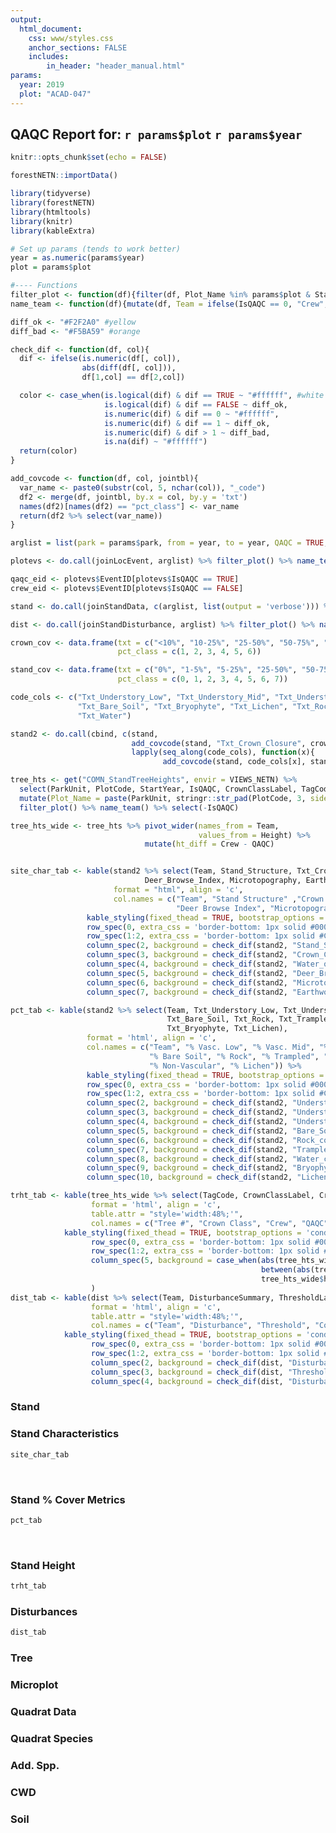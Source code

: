 ```yaml
---
output: 
  html_document:
    css: www/styles.css
    anchor_sections: FALSE
    includes:
        in_header: "header_manual.html"
params:
  year: 2019
  plot: "ACAD-047"
---
```

QAQC Report for: <span style="font-weight:bold;">`r params$plot` `r params$year`</span> {.tabset .tabset-pills}
--------------------------------------------------

```r
knitr::opts_chunk$set(echo = FALSE)

forestNETN::importData()
```

```r
library(tidyverse)
library(forestNETN)
library(htmltools)
library(knitr)
library(kableExtra)

# Set up params (tends to work better)
year = as.numeric(params$year)
plot = params$plot

#---- Functions 
filter_plot <- function(df){filter(df, Plot_Name %in% params$plot & StartYear %in% params$year)}
name_team <- function(df){mutate(df, Team = ifelse(IsQAQC == 0, "Crew", "QAQC"))}

diff_ok <- "#F2F2A0" #yellow
diff_bad <- "#F5BA59" #orange

check_dif <- function(df, col){
  dif <- ifelse(is.numeric(df[, col]), 
                abs(diff(df[, col])), 
                df[1,col] == df[2,col])

  color <- case_when(is.logical(dif) & dif == TRUE ~ "#ffffff", #white
                     is.logical(dif) & dif == FALSE ~ diff_ok,
                     is.numeric(dif) & dif == 0 ~ "#ffffff", 
                     is.numeric(dif) & dif == 1 ~ diff_ok,
                     is.numeric(dif) & dif > 1 ~ diff_bad,
                     is.na(dif) ~ "#ffffff") 
  return(color)
}

add_covcode <- function(df, col, jointbl){
  var_name <- paste0(substr(col, 5, nchar(col)), "_code")
  df2 <- merge(df, jointbl, by.x = col, by.y = 'txt') 
  names(df2)[names(df2) == "pct_class"] <- var_name
  return(df2 %>% select(var_name))
}

```

```r
arglist = list(park = params$park, from = year, to = year, QAQC = TRUE, eventType = 'complete')

plotevs <- do.call(joinLocEvent, arglist) %>% filter_plot() %>% name_team()

qaqc_eid <- plotevs$EventID[plotevs$IsQAQC == TRUE]
crew_eid <- plotevs$EventID[plotevs$IsQAQC == FALSE]

stand <- do.call(joinStandData, c(arglist, list(output = 'verbose'))) %>% filter_plot() %>% name_team()

dist <- do.call(joinStandDisturbance, arglist) %>% filter_plot() %>% name_team()

crown_cov <- data.frame(txt = c("<10%", "10-25%", "25-50%", "50-75%", "75-100%", "PM"),
                        pct_class = c(1, 2, 3, 4, 5, 6))

stand_cov <- data.frame(txt = c("0%", "1-5%", "5-25%", "25-50%", "50-75%", "75-95%", "95-100%", "PM"),
                        pct_class = c(0, 1, 2, 3, 4, 5, 6, 7))

code_cols <- c("Txt_Understory_Low", "Txt_Understory_Mid", "Txt_Understory_High", 
               "Txt_Bare_Soil", "Txt_Bryophyte", "Txt_Lichen", "Txt_Rock", "Txt_Trampled", 
               "Txt_Water")

stand2 <- do.call(cbind, c(stand, 
                           add_covcode(stand, "Txt_Crown_Closure", crown_cov),
                           lapply(seq_along(code_cols), function(x){
                                  add_covcode(stand, code_cols[x], stand_cov)}))) 

tree_hts <- get("COMN_StandTreeHeights", envir = VIEWS_NETN) %>% 
  select(ParkUnit, PlotCode, StartYear, IsQAQC, CrownClassLabel, TagCode, Height) %>% 
  mutate(Plot_Name = paste(ParkUnit, stringr::str_pad(PlotCode, 3, side = 'left', '0'), sep = "-")) %>% 
  filter_plot() %>% name_team() %>% select(-IsQAQC)

tree_hts_wide <- tree_hts %>% pivot_wider(names_from = Team,
                                          values_from = Height) %>% 
                              mutate(ht_diff = Crew - QAQC)



```
```r

site_char_tab <- kable(stand2 %>% select(Team, Stand_Structure, Txt_Crown_Closure, Water_on_Plot, 
                              Deer_Browse_Index, Microtopography, Earthworms), 
                       format = "html", align = 'c',
                       col.names = c("Team", "Stand Structure" ,"Crown Closure", "Water on Plot", 
                                     "Deer Browse Index", "Microtopography", "Earthworms")) %>% 
                 kable_styling(fixed_thead = TRUE, bootstrap_options = 'condensed') %>% 
                 row_spec(0, extra_css = 'border-bottom: 1px solid #000000;') %>% 
                 row_spec(1:2, extra_css = 'border-bottom: 1px solid #CACACA;') %>% 
                 column_spec(2, background = check_dif(stand2, "Stand_Structure")) %>% 
                 column_spec(3, background = check_dif(stand2, "Crown_Closure_code")) %>% 
                 column_spec(4, background = check_dif(stand2, "Water_on_Plot")) %>% 
                 column_spec(5, background = check_dif(stand2, "Deer_Browse_Index")) %>% 
                 column_spec(6, background = check_dif(stand2, "Microtopography")) %>% 
                 column_spec(7, background = check_dif(stand2, "Earthworms"))

pct_tab <- kable(stand2 %>% select(Team, Txt_Understory_Low, Txt_Understory_Mid, Txt_Understory_High,
                                   Txt_Bare_Soil, Txt_Rock, Txt_Trampled, Txt_Water,
                                   Txt_Bryophyte, Txt_Lichen),
                 format = 'html', align = 'c',
                 col.names = c("Team", "% Vasc. Low", "% Vasc. Mid", "% Vasc. High", 
                               "% Bare Soil", "% Rock", "% Trampled", "% Water",
                               "% Non-Vascular", "% Lichen")) %>% 
                 kable_styling(fixed_thead = TRUE, bootstrap_options = 'condensed') %>% 
                 row_spec(0, extra_css = 'border-bottom: 1px solid #000000;') %>% 
                 row_spec(1:2, extra_css = 'border-bottom: 1px solid #CACACA;') %>%
                 column_spec(2, background = check_dif(stand2, "Understory_Low_code")) %>% 
                 column_spec(3, background = check_dif(stand2, "Understory_Mid_code")) %>% 
                 column_spec(4, background = check_dif(stand2, "Understory_High_code")) %>% 
                 column_spec(5, background = check_dif(stand2, "Bare_Soil_code")) %>% 
                 column_spec(6, background = check_dif(stand2, "Rock_code")) %>% 
                 column_spec(7, background = check_dif(stand2, "Trampled_code")) %>% 
                 column_spec(8, background = check_dif(stand2, "Water_code")) %>% 
                 column_spec(9, background = check_dif(stand2, "Bryophyte_code")) %>% 
                 column_spec(10, background = check_dif(stand2, "Lichen_code")) 

trht_tab <- kable(tree_hts_wide %>% select(TagCode, CrownClassLabel, Crew, QAQC, ht_diff),
                  format = 'html', align = 'c',
                  table.attr = "style='width:48%;'",
                  col.names = c("Tree #", "Crown Class", "Crew", "QAQC", "Diff (m)")) %>% 
            kable_styling(fixed_thead = TRUE, bootstrap_options = 'condensed', full_width = FALSE, position = 'left') %>% 
                  row_spec(0, extra_css = 'border-bottom: 1px solid #000000;') %>% 
                  row_spec(1:2, extra_css = 'border-bottom: 1px solid #CACACA;') %>%
                  column_spec(5, background = case_when(abs(tree_hts_wide$ht_diff) > 1 ~ diff_bad,
                                                        between(abs(tree_hts_wide$ht_diff), 0.1, 1) ~ diff_ok,
                                                        tree_hts_wide$ht_diff == 0 ~ '#ffffff')
                  )
dist_tab <- kable(dist %>% select(Team, DisturbanceSummary, ThresholdLabel, DisturbanceCoverClassLabel),
                  format = 'html', align = 'c',
                  table.attr = "style='width:48%;'",
                  col.names = c("Team", "Disturbance", "Threshold", "Cover Class")) %>% 
            kable_styling(fixed_thead = TRUE, bootstrap_options = 'condensed', full_width = FALSE, position = 'left') %>% 
                  row_spec(0, extra_css = 'border-bottom: 1px solid #000000;') %>% 
                  row_spec(1:2, extra_css = 'border-bottom: 1px solid #CACACA;') %>%
                  column_spec(2, background = check_dif(dist, "DisturbanceLabel")) %>% 
                  column_spec(3, background = check_dif(dist, "ThresholdLabel")) %>% 
                  column_spec(4, background = check_dif(dist, "DisturbanceCoverClassCode")) 

```

### Stand {.tabset}

<h3>Stand Characteristics</h3>
```r
site_char_tab
```
<br>
<h3>Stand % Cover Metrics</h3>
```r
pct_tab
```
<br>

<div class='column_1'>
<h3>Stand Height</h3>
```r
trht_tab
```
</div>

<div class='column_2'>
<h3>Disturbances</h3>
```r
dist_tab
```
</div>

### Tree

### Microplot

### Quadrat Data

### Quadrat Species

### Add. Spp.

### CWD

### Soil


